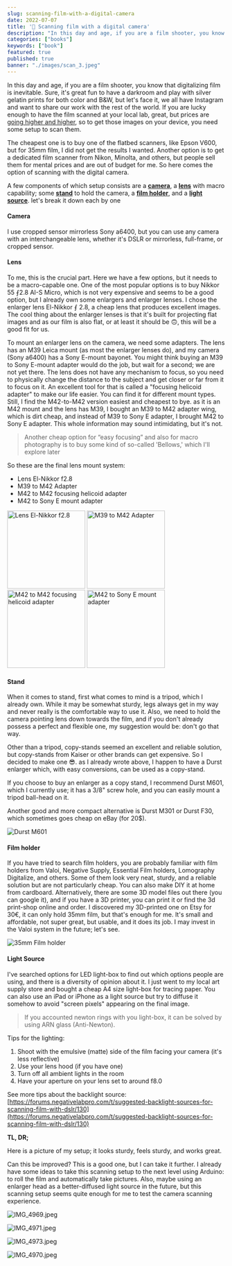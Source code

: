 ```yaml
---
slug: scanning-film-with-a-digital-camera
date: 2022-07-07
title: '📸 Scanning film with a digital camera'
description: "In this day and age, if you are a film shooter, you know that digitalizing film is inevitable. Sure, it's great fun to have a darkroom and play with silver gelatin prints for both color and B&W, but let's face it, we all have Instagram and want to share our work with the rest of the world. If you are lucky enough to have the film scanned at your local lab, great, but prices are going higher and higher, so to get those images on your device, you need some setup to scan them."
categories: ["books"]
keywords: ["book"]
featured: true
published: true
banner: "./images/scan_3.jpeg"
---
```


In this day and age, if you are a film shooter, you know that digitalizing film is inevitable. Sure, it's great fun to have a darkroom and play with silver gelatin prints for both color and B&W, but let's face it, we all have Instagram and want to share our work with the rest of the world. If you are lucky enough to have the film scanned at your local lab, great, but prices are [going higher and higher](https://silvergrainclassics.com/en/2021/10/film-prices-analysed/), so to get those images on your device, you need some setup to scan them.

The cheapest one is to buy one of the flatbed scanners, like Epson V600, but for 35mm film, I did not get the results I wanted. Another option is to get a dedicated film scanner from Nikon, Minolta, and others, but people sell them for mental prices and are out of budget for me. So here comes the option of scanning with the digital camera.

A few components of which setup consists are a [**camera**](#camera), a [**lens**](#lens) with macro capability; some [**stand**](#stand) to hold the camera, a [**film holder**](#film_holder), and a [**light source**](https://#light_source). let's break it down each by one

#### Camera

I use cropped sensor mirrorless Sony a6400, but you can use any camera with an interchangeable lens, whether it's DSLR or mirrorless, full-frame, or cropped sensor.

#### Lens

To me, this is the crucial part. Here we have a few options, but it needs to be a macro-capable one. One of the most popular options is to buy Nikkor 55 ⨐2.8 AI-S Micro, which is not very expensive and seems to be a good option, but I already own some enlargers and enlarger lenses. I chose the enlarger lens El-Nikkor ⨐ 2.8, a cheap lens that produces excellent images. The cool thing about the enlarger lenses is that it's built for projecting flat images and as our film is also flat, or at least it should be 🙃, this will be a good fit for us.

To mount an enlarger lens on the camera, we need some adapters. The lens has an M39 Leica mount (as most the enlarger lenses do), and my camera (Sony a6400) has a Sony E-mount bayonet. You might think buying an M39 to Sony E-mount adapter would do the job, but wait for a second; we are not yet there. The lens does not have any mechanism to focus, so you need to physically change the distance to the subject and get closer or far from it to focus on it. An excellent tool for that is called a "focusing helicoid adapter" to make our life easier. You can find it for different mount types. Still, I find the M42-to-M42 version easiest and cheapest to bye. as it is an M42 mount and the lens has M39, I bought an M39 to M42 adapter wing, which is dirt cheap, and instead of M39 to Sony E adapter, I brought M42 to Sony E adapter. This whole information may sound intimidating, but it's not.

> Another cheap option for “easy focusing” and also for macro photography is to buy some kind of so-called 'Bellows,' which I'll explore later

So these are the final lens mount system:

- Lens El-Nikkor f2.8
- M39 to M42 Adapter
- M42 to M42 focusing helicoid adapter
- M42 to Sony E mount adapter

<p class="flex flex-wrap justify-center">
  <img src="https://res.craft.do/user/full/c1f660f3-6119-a09b-30f1-aebf482da31b/doc/2F264CB5-8622-4E22-97A1-2DAB1ED64B38/E97EA553-6561-4516-AF95-7CA043074197_2/dxP6kLHWNXzDYghfy0j75yh7Q8odq7IRl3jqtgEvJDIz/373972_01_1000x1000.jpeg" width="180" alt="Lens El-Nikkor f2.8" />
  <img src="https://res.craft.do/user/full/c1f660f3-6119-a09b-30f1-aebf482da31b/doc/2F264CB5-8622-4E22-97A1-2DAB1ED64B38/B2ADC36E-770D-42A2-B837-A780EA8F0B49_2/iTokux5ZDNhHeO1mht89RzQlOtlI3HVkhvkNVyaaRPkz/m39m42.jpeg" width="180" alt="M39 to M42 Adapter" /> 
  <img src="https://res.craft.do/user/full/c1f660f3-6119-a09b-30f1-aebf482da31b/doc/2F264CB5-8622-4E22-97A1-2DAB1ED64B38/44FDC1D6-8D81-4431-9D41-19A138F58647_2/x9zBk0O1SYiJ5LCzVAQNba6AK5d4YxvXrUUvpz1Zjqgz/M42-M42-MCR-01_1400x.jpeg" width="180" alt="M42 to M42 focusing helicoid adapter" />
  <img src="https://res.craft.do/user/full/c1f660f3-6119-a09b-30f1-aebf482da31b/doc/2F264CB5-8622-4E22-97A1-2DAB1ED64B38/0F1E5C89-81DE-49B6-A5A4-7BD15378E8D7_2/yphvqiNCkhhnv6Zb9ToWXrqsPPFBq1j1hBDpcgPHx4Ez/m42nex.jpeg" width="180" alt="M42 to Sony E mount adapter" />
</p>

#### Stand

When it comes to stand, first what comes to mind is a tripod, which I already own. While it may be somewhat sturdy, legs always get in my way and never really is the comfortable way to use it. Also, we need to hold the camera pointing lens down towards the film, and if you don't already possess a perfect and flexible one, my suggestion would be: don't go that way.

Other than a tripod, copy-stands seemed an excellent and reliable solution, but copy-stands from Kaiser or other brands can get expensive. So I decided to make one 😎. as I already wrote above, I happen to have a Durst enlarger which, with easy conversions, can be used as a copy-stand.

If you choose to buy an enlarger as a copy stand, I recommend Durst M601, which I currently use; it has a 3/8" screw hole, and you can easily mount a tripod ball-head on it.

Another good and more compact alternative is Durst M301 or Durst F30, which sometimes goes cheap on eBay (for 20$).

![Durst M601](https://res.craft.do/user/full/c1f660f3-6119-a09b-30f1-aebf482da31b/doc/2F264CB5-8622-4E22-97A1-2DAB1ED64B38/8D006530-E9D4-45BC-B435-2553D5023A09_2/z1EBaZ2oCxsQQpJrm3NYxMaesn4vRZLFkbJBh6zaZocz/Xnip2022-07-07_10-30-57.png)

#### Film holder

If you have tried to search film holders, you are probably familiar with film holders from Valoi, Negative Supply, Essential Film holders, Lomography Digitalize, and others. Some of them look very neat, sturdy, and a reliable solution but are not particularly cheap. You can also make DIY it at home from cardboard. Alternatively, there are some 3D model files out there (you can google it), and if you have a 3D printer, you can print it or find the 3d print-shop online and order. I discovered my 3D-printed one on Etsy for 30€, it can only hold 35mm film, but that's enough for me. It's small and affordable, not super great, but usable, and it does its job. I may invest in the Valoi system in the future; let's see.

![35mm Film holder](https://res.craft.do/user/full/c1f660f3-6119-a09b-30f1-aebf482da31b/doc/2F264CB5-8622-4E22-97A1-2DAB1ED64B38/BE47976C-05DA-4966-872E-C022FA63F2DF_2/kY7xT1j1y9rW3DIhrShRmTa9zQAvvlJeSkQIeoOnxYEz/il_1588xN.3852146595_wjbs.jpeg)

#### Light Source

I've searched options for LED light-box to find out which options people are using, and there is a diversity of opinion about it. I just went to my local art supply store and bought a cheap A4 size light-box for tracing paper. You can also use an iPad or iPhone as a light source but try to diffuse it somehow to avoid "screen pixels" appearing on the final image.

> If you accounted newton rings with you light-box, it can be solved by using ARN glass (Anti-Newton).

Tips for the lighting:

1. Shoot with the emulsive (matte) side of the film facing your camera (it's less reflective)
2. Use your lens hood (if you have one)
3. Turn off all ambient lights in the room
4. Have your aperture on your lens set to around f8.0

See more tips about the backlight source: [https://forums.negativelabpro.com/t/suggested-backlight-sources-for-scanning-film-with-dslr/130](https://forums.negativelabpro.com/t/suggested-backlight-sources-for-scanning-film-with-dslr/130)

**TL, DR;**

Here is a picture of my setup; it looks sturdy, feels sturdy, and works great.

Can this be improved? This is a good one, but I can take it further. I already have some ideas to take this scanning setup to the next level using Arduino: to roll the film and automatically take pictures. Also, maybe using an enlarger head as a better-diffused light source in the future, but this scanning setup seems quite enough for me to test the camera scanning experience.

![IMG_4969.jpeg](./images/scan_1.jpeg)

![IMG_4971.jpeg](./images/scan_2.jpeg)

![IMG_4973.jpeg](./images/scan_3.jpeg)

![IMG_4970.jpeg](./images/scan_4.jpeg)
